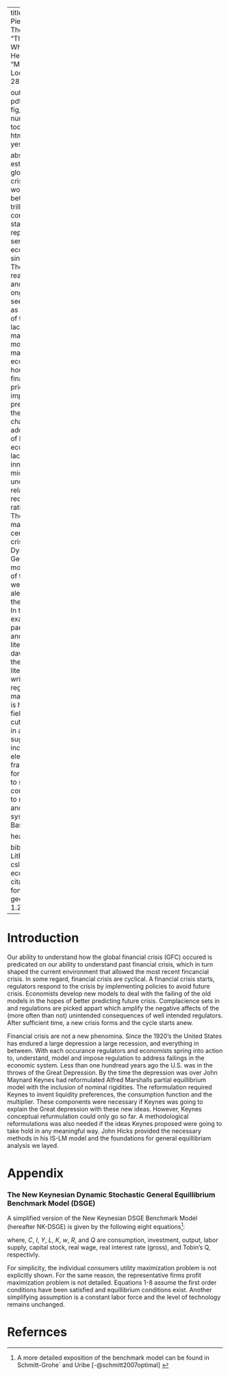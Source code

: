 
---
title: "Picking Up the Pieces of Macro Theoery"
subtitle: "The 2007 Crisis and Where to Go From Here?"
author: "Matthew Aaron Looney"
date: "April 28, 2018"

output:
  pdf_document:
    fig_caption: yes
    number_sections: yes
    toc: no
    toc_depth: 4
  html_document:
    toc: yes
    toc_depth: '4'
    
abstract: "
It has been estimated that the global financial (GFC) crisis has cost the world somewhere between $5-30 trillion USD. By any comparison this is a staggering loss and represents the most serious failure of economic systems since the 1920's. There were many reasons for the crisis, and analysis is ongoing, but what seems to be emerging as the leading cause of the crisis was the lack of macroeconomic models to account for major sections of the economy, mainly the housing sector and financial asset pricing. Just as important, but prehaps more theoretically challanging to address, are the lack of heterogeneity of economic agents, the lack of (or innappropriate) microfoundation underpinnings, and relaxing the requirement of rational expectations. The singular focus of macroeconomists and central bankers, pre-crisis, was on the Dynamic Stochastic General Equilibrium model (DSGE). None of the DSGE models were capable of alerting economists to the impending crisis.  
In this paper I examine the modeling paradigm pre-crisis and review the literature that has dawned as a result of the GFC. Much of this literature has been written by well-regarded macroeconomists and is highly critical of the field. The criticism cuts deep and results in a range of suggestions that include; adding elements to the DSGE framework to account for missing variables, to starting over with a completely new way to model complicated and emergent systems, ie. Agent Based Modeling.  
"
    
header-includes:
- \usepackage{graphicx}
- \usepackage{rotating}
- \usepackage{longtable}
- \usepackage{amssymb,amsmath}
- \usepackage{dcolumn}
- \usepackage{setspace}
- \usepackage{mathrsfs}
- \usepackage{eso-pic,graphicx,transparent}

bibliography: LitReviewPaperBib.bib
csl: computational-economics.csl
link-citations: true
fontsize: 12pt
geometry: margin = 1.25in

---

\AddToShipoutPictureFG{
  \AtPageCenter{% or \AtTextCenter
    \makebox[0pt]{\rotatebox[origin=c]{45}{%
      \scalebox{5}{\texttransparent{0.05}{DRAFT}}%
    }}
  }
}

\doublespacing
\newpage

# Introduction  
  
  
Our ability to understand how the global financial crisis (GFC) occured is predicated on our ability to understand past financial crisis, which in turn shaped the current environment that allowed the most recent fincancial crisis. In some regard, financial crisis are cyclical. A financial crisis starts, regulators respond to the crisis by implementing policies to avoid future crisis. Economists develop new models to deal with the failing of the old models in the hopes of better predicting future crisis. Complacience sets in and regulations are picked appart which amplify the negative affects of the (more often than not) unintended consequences of well intended regulators. After sufficient time, a new crisis forms and the cycle starts anew.  
  
  
Financial crisis are not a new phenomina. Since the 1920's the United States has endured a large depression a large recession, and everything in between. With each occurance regulators and economists spring into action to, understand, model and impose regulation to address failings in the economic system. Less than one hundread years ago the U.S. was in the throws of the Great Depression. By the time the depression was over John Maynard Keynes had reformulated Alfred Marshalls partial equillibrium model with the inclusion of nominal rigidities. The reformulation required Keynes to invent liquidity preferences, the consumption function and the multiplier. These components were necessary if Keynes was going to explain the Great depression with these new ideas. However, Keynes conceptual refurmulation could only go so far. A methodological reformulations was also needed if the ideas Keynes proposed were going to take hold in any meaningful way. John Hicks provided the necessary methods in his IS-LM model and the foundations for general equillibriam analysis we layed.

\newpage
# Appendix

### The New Keynesian Dynamic Stochastic General Equillibrium Benchmark Model (DSGE)

A simplified version of the New Keynesian DSGE Benchmark Model (hereafter NK-DSGE) is given by the following eight equations^[A more detailed exposition of the benchmark model can be found in Schmitt-Grohe´ and Uribe [-@schmitt2007optimal] ]:
\singlespace
\begin{equation}
\frac{1}{{{C_t}}} = \beta {R_t}{E_t}\left( {\frac{1}{{{C_{t - 1}}}}} \right)
\end{equation}

\begin{equation}
{w_t} = {\rm X}{C_t}L_t^\varphi
\end{equation}

\begin{equation}
{Y_t} = {Y_t}K_t^\alpha L_t^{1 - \alpha }
\end{equation}

\begin{equation}
{w_t} = (1 - \alpha )\frac{{{Y_t}}}{{{L_t}}}
\end{equation}

\begin{equation}
{R_t} = {E_t}\left[ {\frac{{\alpha \frac{{{Y_{t + 1}}}}{{{K_{t + 1}}}} + 1 - \delta  + ({Q_{t + 1}} - 1) + \frac{1}{{2\xi }}{{({Q_{t + 1}} - 1)}^2}}}{{{Q_t}}}} \right]
\end{equation}

\begin{equation}
{I_t} = {K_{t + 1}} - (1 - \delta ){K_t} + \frac{\xi }{2}\frac{{{{({K_{t + 1}} - {K_t})}^2}}}{{{K_t}}}
\end{equation}

\begin{equation}
{Q_t} = 1 - \xi  + \xi \frac{{{K_{t + 1}}}}{{{K_t}}}
\end{equation}

\begin{equation}
{Y_t} = {C_t} + {I_t}
\end{equation}

where, $C$, $I$, $Y$, $L$, $K$, $w$, $R$, and $Q$ are consumption, investment, output, labor supply, capital stock, real wage, real interest rate (gross), and Tobin's Q, respectivly.  
  
  
\doublespacing  
  
For simplicity, the individual consumers utility maximization problem is not explicitly shown. For the same reason, the representative firms profit maximization problem is not detailed. Equations 1-8 assume the first order conditions have been satisfied and equillibrium conditions exist. Another simplifying assumption is a constant labor force and the level of technology remains unchanged.


































\newpage
\singlespace

# Refernces
  
<!-- The tentative literature I plan to explore during the literature review follows:   -->

<!--   * Vines, D., & Wills, S. (2018). The rebuilding macroeconomic theory project: an analytical assessment. Oxford Review of Economic Policy, 34(1-2), 1–42. -->
<!--     * On the future of macroeconomic models by Olivier Blanchard -->
<!--     * Ending the microfoundations hegemony by Simon Wren-Lewis -->
<!--     * Where modern macroeconomics went wrong by Joseph E. Stiglitz -->
<!--     * On the future of macroeconomics: a New Monetarist perspective by Randall Wright -->
<!--     * Is something really wrong with macroeconomics? by Ricardo Reis -->
<!--     * Good enough for government work? Macroeconomics since the crisis by Paul Krugman -->
<!--     * Stagnant productivity and low unemployment: stuck in a Keynesian equilibrium by Wendy Carlin and David Soskice -->
<!--     * Macro needs micro by Fabio Ghironi -->
<!--     * An interdisciplinary model for macroeconomics by A. G. Haldane and A. E. Turrell -->
<!--     * The  nancial system and the natural real interest rate: towards a ‘new benchmark theory model’ by David Vines and Samuel Wills -->
<!--     * DSGE models: still useful in policy analysis? by Jesper Lindé -->
<!--     * The future of macroeconomics: macro theory and models at the Bank of England by David F. Hendry and John N. J. Muellbauer -->
<!--     * Modelling a complex world: improving macro-models by Warwick J. McKibbin and Andrew Stoeckel -->

<!--   * Pesaran, M. H., & Smith, R. P. (2011). Beyond the DSGE straitjacket. Manchester School, 79(2), 5–16. -->

<!--   * Romer, P. (2016). The Trouble with Macroeconomics. Working Paper. -->

<!--   * C, M. K. (2013). Building a better model. Retrieved from https://www.economist.com/blogs/freeexchange/2013/01/remaking-macro-0 -->

<!--   * Wall, F. (2014). Artificial economics and self organization agent-based approaches to economics and social systems. -->

<!--   * Tesfatsion, L. (2006). Agent-Based Computational Economics: A Constructive Approach to Economic Theory. Computing in Economics and Finance 2006. Society for Computational Economics. -->

<!--   * Borrill, P. L., & Tesfatsion, L. (2010). Agent-Based Modeling: The Right Mathematics for the Social Sciences? Staff General Research Papers Archive. Iowa State University, Department of Economics. -->

<!--   * Rand, W., & Rust, R. T. (2011). Agent-based modeling in marketing: Guidelines for rigor. International Journal of Research in Marketing, 28(3), 181–193. -->

<!--   * Diamond, J. M. (2002). Archaeology: Life with the artificial Anasazi. Nature, 419(6907), 567. -->